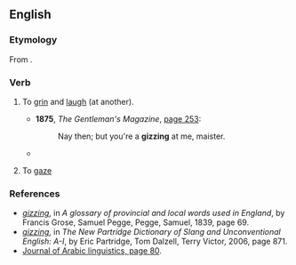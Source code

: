 ==English==

===Etymology===
From {{etyl|ar|en}} {{m|ar|غَزَلَ||to display amorous behavior, to court}}.

===Verb===
{{head|en|verb}}

# {{lb|en|dialect|archaic}} To [[grin]] and [[laugh]] (at another).
#* '''1875''', ''The Gentleman's Magazine'', [http://books.google.com/books?id=a-oIAAAAIAAJ&pg=PA253&dq=gizzing page 253]:
#*: Nay then; but you're a '''gizzing''' at me, maister.
#* {{quote-text|lang=en|year=2004|author=Patricia Page|title=Across the Magic Line: Growing Up in Fiji|page=197|passage=She sang the flirtiest song, something about “But I knew dear, somebody else was '''gizzing''' you”.}}
# {{lb|en|dialect|UK}} To [[gaze]]

===References===
* ''[http://books.google.com/books?id=-AUFAQAAIAAJ&pg=PA69&dq=gizzing&lr=&ei=kuS2SofzPILckATfqcH2Dw#v=onepage&q=gizzing&f=false gizzing]'', in ''A glossary of provincial and local words used in England‎'', by Francis Grose, Samuel Pegge, Pegge, Samuel, 1839, page 69.
* ''[http://books.google.com/books?id=4YfsEgHLjboC&pg=PA871&dq=gizzing&lr=&ei=kuS2SofzPILckATfqcH2Dw#v=onepage&q=gizzing&f=false gizzing]'', in ''The New Partridge Dictionary of Slang and Unconventional English: A-I‎'', by Eric Partridge, Tom Dalzell, Terry Victor, 2006, page 871.
* [http://books.google.com/books?id=LgljAAAAMAAJ&q=gizzing&dq=gizzing&lr=&ei=nd-2Soa5CIzSkwS-gJX6Dw Journal of Arabic linguistics, page 80].
